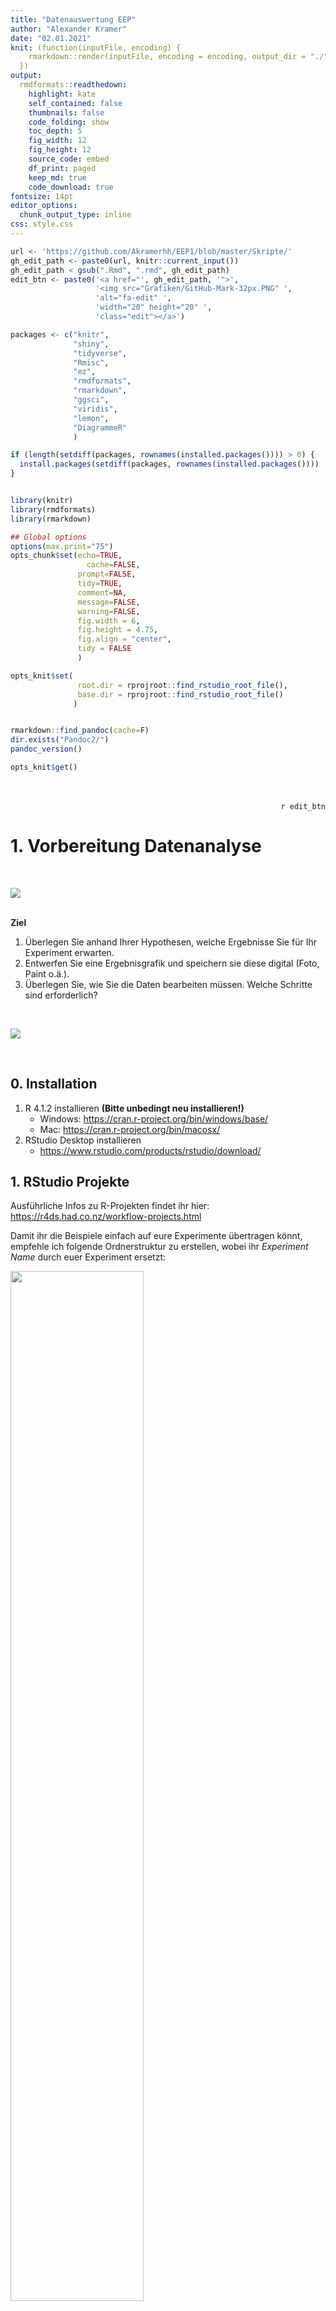 ```yaml
---
title: "Datenauswertung EEP"
author: "Alexander Kramer"
date: "02.01.2021"
knit: (function(inputFile, encoding) {
    rmarkdown::render(inputFile, encoding = encoding, output_dir = "./")
  })
output:
  rmdformats::readthedown:
    highlight: kate
    self_contained: false
    thumbnails: false
    code_folding: show
    toc_depth: 5
    fig_width: 12 
    fig_height: 12
    source_code: embed
    df_print: paged
    keep_md: true
    code_download: true
fontsize: 14pt
editor_options: 
  chunk_output_type: inline
css: style.css
---
```







```r
url <- 'https://github.com/Akramerhh/EEP1/blob/master/Skripte/'
gh_edit_path <- paste0(url, knitr::current_input())
gh_edit_path < gsub(".Rmd", ".rmd", gh_edit_path)
edit_btn <- paste0('<a href="', gh_edit_path, '">',
                   '<img src="Grafiken/GitHub-Mark-32px.PNG" ',
                   'alt="fa-edit" ',
                   'width="20" height="20" ',
                   'class="edit"></a>')
```



```r




packages <- c("knitr",
              "shiny",
              "tidyverse",
              "Rmisc",
              "ez",
              "rmdformats",
              "rmarkdown",
              "ggsci",
              "viridis",
              "lemon",
              "DiagrammeR"
              )

if (length(setdiff(packages, rownames(installed.packages()))) > 0) {
  install.packages(setdiff(packages, rownames(installed.packages())))  
}         


library(knitr)
library(rmdformats)
library(rmarkdown)

## Global options
options(max.print="75")
opts_chunk$set(echo=TRUE,
	             cache=FALSE,
               prompt=FALSE,
               tidy=TRUE,
               comment=NA,
               message=FALSE,
               warning=FALSE, 
               fig.width = 6, 
               fig.height = 4.75, 
               fig.align = "center",
               tidy = FALSE
               )

opts_knit$set(
               root.dir = rprojroot::find_rstudio_root_file(),
               base.dir = rprojroot::find_rstudio_root_file()
              )


rmarkdown::find_pandoc(cache=F)
dir.exists("Pandoc2/")
pandoc_version()

opts_knit$get()
```


\
\
<div style="text-align: right"> `r edit_btn` </div>                                                

# 1. Vorbereitung Datenanalyse                    

\

![](Grafiken/Folie5.PNG)
\
\

**Ziel** 

1. Überlegen Sie anhand Ihrer Hypothesen, welche Ergebnisse Sie für Ihr Experiment erwarten.\ 
2. Entwerfen Sie eine Ergebnisgrafik und speichern sie diese digital (Foto, Paint o.ä.). \
3. Überlegen Sie, wie Sie die Daten bearbeiten müssen. Welche Schritte sind erforderlich? 

\

![](Grafiken/Folie7.PNG)

\

## 0. Installation

1. R 4.1.2 installieren **(Bitte unbedingt neu installieren!)**
    * Windows: <https://cran.r-project.org/bin/windows/base/> \
    * Mac: <https://cran.r-project.org/bin/macosx/> \
2. RStudio Desktop installieren 
    * <https://www.rstudio.com/products/rstudio/download/> \



## 1. RStudio Projekte

Ausführliche Infos zu R-Projekten findet ihr hier:
<https://r4ds.had.co.nz/workflow-projects.html>


Damit ihr die Beispiele einfach auf eure Experimente übertragen könnt, empfehle ich folgende Ordnerstruktur zu erstellen, wobei ihr *Experiment Name* durch euer Experiment ersetzt:

<a name="Ordner"></a>

![](Grafiken/Ordner.PNG){width="65%"}

Danach könnt ihr im Menü über **File -> New Project** ein Project erstellen. Wählt die Option **Existing Directory**:


![](Grafiken/projekt.PNG)

Und navigiert danach zu eurem **Experiment Ordner**.

Folgende Einstellungen solltet ihr vornehmen:

1. **Unter Tools -> Project Options**

![](Grafiken/projektoptionen.PNG)

2. **Unter Tools -> Global Options**

![](Grafiken/globaloptions.PNG)


In der Regel sollte Rstudio nun direkt zu Beginn euer Projekt laden und der Workspace von **R** sollte leer sein.

### Austausch von Projekten

Der riesige Vorteil von Projekten liegt darin, dass ihr nun einfach euren Ordner *Experiment Name* zippen und z.B. über OpenOlat euren Komiliton_innen zur Verfügung stellen könnt, z.B. in euren Ordner **Gruppenarbeit** über :

![](Grafiken/dateihochladen.PNG)

Egal wo eure Komiliton_innen den Ordner speichern, das Projekt sollte genauso laufen. Das ist ideal im Sinne der **Reproduzierbarkeit**!

\

#### Zippen

Hier findet ihr ein Tutorial zur Verwendung von 7-Zip. 

<https://www.top-windows-tutorials.com/free-zip/>

Gezippte Ordner könnt Ihr, wie oben beschrieben, auf Olat hochladen für eure Komiliton_innen und ggfs. wieder entzippen. Dann wird aus dem Zip-Ordner ein Olat-Ordner erstellt:

![](Grafiken/entzippen.PNG)

\

### Screencasts

**Windows**
Zippen und Projekte auf Olat teilen:

<iframe src="https://player.vimeo.com/video/499989775" width="640" height="564" frameborder="0" allow="autoplay; fullscreen" allowfullscreen></iframe>

**Mac**
Ordner erstellen, Projekt erstellen, komprimieren und Projekte auf Olat teilen:

<iframe src="https://player.vimeo.com/video/650904290" width="640" height="564" frameborder="0" allow="autoplay; fullscreen" allowfullscreen></iframe>


\

## 2. R Markdown
\

### Warum R Markdown

<a name="RMarkdown"></a>

![](Grafiken/Folie8.PNG)

Mit Hilfe von R Markdown können wir unseren `R-Code` in einen Text eingliedern.

Damit wird es einfacher eure Auswertung zu kommentieren und Grafiken und Tabellen können z.B. direkt aus dem Dokument in euren Bericht übernommen werden.

Darüberhinaus könnt ihr euren Code in Chunks gliedern und den Output direkt unter dem jeweiligen Code-Chunk ausgeben lassen. 

Das macht es sehr einfach Zwischenergebnisse zu kontrollieren und ihr habt den Output immer dort, wo er erzeugt wird.

Zuerst müsst ihr ein R Markdown erstellen. 

![](Grafiken/createNB.PNG)

Und dieses unter einem aussagekräftigem Namen speicher **File -> save as ...** in **Experiment Name/Skripte**

Zusätzlich muss eine Option angepasst werden. Mit der folgenden Einstellung sorgt ihr dafür das R-Markdown euren Projekt-Ordner als Working-Directory verwendet:

![RMarkdown Working Directory](Grafiken/MarkdownWD.PNG)

Nun können alle Pfade relativ zu eurem Projektordner angegeben werden.

\

### Text Formatierung

R Markdown bietet eine Reihe von Möglichkeiten eure Dokumente zu formatieren. So könnt ihr Text *kursiv* schreiben indem ihr ihn mit Sternen (\*kursiv\*) oder Unterstrichen umschließt (\_kursiv\_). 

Zwei Sterne (\*\*fett\*\*) oder Unterstriche (\_\_fett\_\_) erzeugen **fetten** Text. 

Einzelne Zeilenumbrüche im Markdown werden nicht in den Output übernommen. Dafür muss am Ende der Zeile ein \\ hinzugefügt werden. 

Hier \
sollte ein Zeilenumbruch sein. Hier 
nicht.

Diverse Zeichen haben in R-Markdown eine besondere Bedeutung wie z.B. __\*__ und **\_**. 

Wenn ihr diese im Output-Dokument darstellen wollt müsst ihr ein **\\** davor setzen (das gilt auch für den Backslash selbst, also muss **\\\\** verwendet werden). 

Ganze Abschnitte in denen ihr mehrere Sonderzeichen verwendet, könnt ihr mit ```` `...` ```` umschließen und damit gleichzeitig hervorheben.

\

### Überschriften

<a name="headings"></a>

Durch ein bzw. mehrere **\#** könnt Überschriften erzeugen. Die Anzahl der **\#** bestimmt das Level in der Überschriftenhierarchie:

\#\#\#  Level 4

\#\#\#\#  Level 5

\#\#\#\#\#  Level 6

#### Level 4 {.unlisted .unnumbered}
##### Level 5 {.unlisted .unnumbered}
###### Level 6 {.unlisted .unnumbered}


Anhand der Überschriften wird sowohl im Editor, als auch im späteren Dokument (dafür müsst ihr im Header die Option `toc: yes` hinzufügen unter `output:  html_document:`) ein Inhaltsverzeichnis angelegt.  



### Verlinkung

<a name="links"></a>

<style>
div.red { background-color:#ffb8b8; border-radius: 5px; padding: 20px;}
</style>

<style>
div.green { background-color:#b8ffb8; border-radius: 5px; padding: 20px;}
</style>

<style>
div.blue { background-color:#e6f0ff; border-radius: 5px; padding: 20px;}
</style>

<div class = "green">

**FANCY**

Ihr könnt im Output-Dokument auf Websites verlinken mit der folgenden Syntax `[verlinkter Text](http://example.com)` 

Lokale Links z.B. zu Ordnern sind nicht möglich. 

Wenn das Output-Format **html** ist, ist es benutzerfreundlicher, wenn ihr die Webseite in einem neuen Fenster öffnet. 

Dazu nutzen wir den html Tag `<a href="http://example.com" target="_blank">verlinkter Text</a>`.

Hier ist ein Link zu <a href="https://www.openolat.uni-hamburg.de/auth/RepositoryEntry/121701530/CourseNode/102475010134417" target="_blank">OpenOlat</a> 

In html haben wir zusätzlich die Möglichkeit, *innerhalb eines Dokuments* zu verlinken. Am einfachsten ist es, auf eine Überschrift zu verlinken. Dazu nutzen wir einfach eckige Klammern, in die wir den Namen einer Überschrift schreiben: [R Markdown] `([R Markdown])`.

Ähnlich zu Links könnt ihr Bilder einfügen:
`![Name des Bildes](/Pfad/zum/Bild)`, z.B. einen Screenshot aus den Kurs-Folien: \

![Projekt erstellen](Grafiken/ProjektErstellen.PNG){width="100%"}

**Benutzt dazu unbedingt den Header aus diesem Skript, ansonsten müsst ihr die Bilder in den Skript-Ordner packen.**
\
</div>

\

### Output Dokument erzeugen

#### Header

<a name="HTMLHeader"></a>

Im Header können diverse Argumente angegeben werden, die bestimmen, wie euer Output-Dokument gerendert wird (d.h. wie das Output-Dokument am Ende aussieht). Hier findet ihr eine kurze Einleitung:

<https://zsmith27.github.io/rmarkdown_crash-course/lesson-4-yaml-headers.html> 

Im Header könnt ihr Output-Formate angeben. Ich empfehle euch für den Start bei HTML zu bleiben. Dafür könnt ihr folgenden Header verwenden:

````
---
title: "Untitled"
author: ""
date: ""
knit: (function(inputFile, encoding) {
    rmarkdown::render(inputFile, encoding = encoding, output_dir = "./")
  })
output: 
  html_document:
    numbered: yes
    df_print: paged
    toc: yes
    toc_float: true
    self_contained: false
editor_options: 
  chunk_output_type: inline
---

````

Die Zeile `knit: (function(inputFile, encoding) {rmarkdown::render(inputFile, encoding = encoding, output_dir = "./")}` sorgt dafür, dass auch Bildpfade relativ zum Projektordner angegeben werden können. Eure Output-Dateien werden dann auch im Projektordner gespeichert.fgraph



Um nun ein Output-Dokument zu erzeugen gibt es zwei Möglichkeiten:

* über die Tastenkombination `Strg + Shift + K` bzw. :

![](Grafiken/Knit.PNG)

* über das Menü:

![](Grafiken/Knit2.PNG)

\


### R Code

#### Chunks

In R-Markdown wird der Code durch Chunks gegliedert, in diesen könnt ihr *R* ganz normal verwenden, wie ihr es von Skripten gewohnt seid. Es gibt drei Möglichkeiten Chunks einzufügen:

* Das Tastenkürzel `Strg + Alt + I` fügt einen Chunk ein

* Alles was ihr mit ```` ```{r}...``` ```` einschließt wird als R-Code interpretiert

* Im Menü fügt  **Insert** -> **R** einen Chunk ein \

![Chunk einfügen](Chunk.PNG)


Um einen Chunk auszuführen gibt es zwei Möglichkeiten
* Das Tastenkürzel `Strg + Shift + Enter` führt den Chunk aus
* Ihr klickt auf den grünen Pfeil rechts oben

![Chunk einfügen](Grafiken/Run.PNG)

\

<div class = "green">

**FANCY**

Für jeden Chunk lassen sich diverse Optionen im Header (`{r}`)ändern, hier eine Liste wichtiger Optionen:

* `{r, results = 'hide'}` Ergebnisse des Chunks werden nicht im Output-Dokument eingefügt
* `{r, message=FALSE}` Nachrichte beim Ausführen des Chunks werden nicht im Output-Dokument eingefügt
* `{r, warning=FALSE}` Warnungen beim Ausführen des Chunks werden nicht im Output-Dokument eingefügt
* `{r, error=FALSE}` Fehler beim Ausführen des Chunks werden nicht im Output-Dokument eingefügt
* `{r, eval=FALSE}` Chunk wird nicht ausgeführt beim kompilieren
* `{r, echo=FALSE}` Chunk wird nicht eingefügt im Output-Dokument
* `{r, include=FALSE}` Chunk wird ausgeführt beim kompilieren aber nicht eingefügt ins Output-Dokument

</div>

\

#### Inline Code

Um R-Code im Text zu verwenden könnt ihr ```` `r...` ```` verwenden . Und so z.B.\
einen Vector definieren `r vec = c(1,2,4)` (```` `r vec = c(1,2,4)` ````) und den Mittelwert ausgeben `r mean(vec)` (```` `r vec = mean(vec)` ````). Im Text ist dann nur das Ergebnis von ```` `r vec = mean(vec)` ```` zu sehen, im gleichen Format wie der umgebende Text.

Zudem könnt ihr Text hervorheben, wenn ihr ihn mit ```` `...` ```` umschließt.


\
\

## **Aufgaben**

1. Erstellt die [Ordnerstuktur](#Ordner) \
2. Erstellt ein R-Markdown [HTML](#RMarkdown) \
    * Datei erstellen
    * [Header](#HTMLHeader) anpassen (AutorInnen usw.)
    * Erstellt durch [Überschriften](#headings) eine Struktur, die die notwendigen Arbeitsschritte abbildet \
        - Erster Abschnitt enthält Kurzbeschreibung und Entwurf der Ergebnisgrafik ([link](#links) einfügen)
        - Zweiter heißt `R Setup` und enthält einen leeren Code-Chunk

<a href="https://ep.mafiasi.de/p/EEP_K_Session_Feedback" target="_blank">Feeback zur Session</a> Seminar K

<a href="https://ep.mafiasi.de/p/EEP_E_Session_Feedback" target="_blank">Feeback zur Session</a> Seminar E


## 3 R Setup
\

Damit unser Projekt vernünftig läuft. Müsst ihr ganz am Anfang folgenden Chunk einfügen:


```r
library(knitr)
opts_knit$set(
               root.dir = rprojroot::find_rstudio_root_file(),
               base.dir = rprojroot::find_rstudio_root_file()
              )
```

Dieser sorgt dafür, dass eure `Rmarkdown`-Dokumente im Projektordner ausgeführt werden und alle Pfade vernünftig funktionieren.


Zu Beginn des Skripts müssen Pakete einmalig installiert werden über eine der folgenden Möglichkeiten:

* `install.packages("Name  des  Pakets")`
* Menü -> Tools -> Install Packages...

In jeder Session müssen Pakete über `library(Name  des  Pakets)` geladen werden. Der folgende Chunk installiert und lädt ggplot2 

```r
install.packages("ggplot2")
library(ggplot2)
```

Wenn das Paket bereits installiert ist, kann es dabei zu Fehlermeldungen kommen.In folgendem Chunk: \

* schreiben wir alle Pakete, die wir benötigen in einen Vector
* kontrollieren ob alle Pakete installiert sind
  * `if (length(setdiff(packages, rownames(installed.packages()))) > 0) {...}`
* wenn Pakete fehlen, identifizieren wir sie
  * `rownames(installed.packages())` liefert alle installierten Pakete
  * `setdiff(packages, rownames(installed.packages()))` gibt uns alle Elemente aus **packages** die nicht installiert sind

* und installieren  nur Pakete die fehlen
  *install.packages(setdiff(packages, rownames(installed.packages())))
* schließlich werden alle Pakete geladen
  * dies ginge auch über `lapply(packages, require, character.only = TRUE)` 
* kommen neue Pakete hinzu \
  müssen diese dann lediglich in packages eingetragen werden


```r
#lapply(paste('package:',names(sessionInfo()$otherPkgs),sep = ""),detach,character.only = TRUE, unload = TRUE)

packages <- c("knitr",
              "shiny",
              "Rmisc",
              "tidyverse",
              "ez",
              "rmdformats",
              "rmarkdown",
              "ggsci",
              "viridis",
              "lemon",
              "posterdown"
              )
           

if (length(setdiff(packages, rownames(installed.packages()))) > 0) {
  install.packages(setdiff(packages, rownames(installed.packages())))  
}



# Die Reihenfolge ist hier wichtig, Rmisc muss vor dplyr/tidiverse geladen werden
library("Rmisc")
library("tidyverse")
library("ez")




```

**Wichtig**: Damit euer Projekt ohne Probleme auf anderen Computern läuft, solltet ihr diesen Code-Chunk verwenden, denn wenn auf dem Computer Pakete fehlen, werden sie direkt installiert. Andernfalls würde es zu Fehlermeldungen kommen.


<div class = "green">

**FANCY**

```r

# Alternativ könnt ihr statt:

# library("Rmisc")
# library("tidyverse")
# library("ez")
# ...

# folgenden Befehl verwenden, der alle Pakete in packages mit einem Mal liest:

lapply(packages, require, character.only = TRUE)


```
</div>


Nützliche Infos zum Management von Paketen findet ihr unter dem folgenden <a href="http://methods-berlin.com/wp-content/uploads/Pakete.html" target="_blank">Link</a>

Packages werden ständig aktualisiert. Um die Replizierbarkeit einer Auswertung zu gewährleisten muss daher festgehalten werden, welche Paketversionen verwendet werden. 

Die Funktion `sessionInfo()` liefert genau diese Informationen.Idealerweise speichert ihr den Output in einer Textdatei z.B. mit der Funktion `writeLines()`. 

Die Funktion `capture.output()` wandelt den Output von `sessionInfo()` in einen exportierbaren String um. 
Wir nutzen `paste0(format(Sys.time(), "%Y%b%d"),"sessionInfo.txt")` um das Datum (`Sys.time()`) zu formatieren (`format()`) und zum Namen der Textdatei hinzuzufügen (`paste0()`). 

Damit vermeidet ihr, das die Datei versehentlich überschrieben wird, wenn ihr das Skript zu einen späteren Zeitpunkt nochmal laufen lasst. 

Es gibt diverse Möglichkeiten das Datum zu formatieren: (siehe z.B. <a href="http://applied-r.com/r-dates-and-times/" target="_blank">hier</a>)


```r

sessionInfo()
writeLines(capture.output(sessionInfo()), paste0(format(Sys.time(), "%Y%b%d"),"sessionInfo.txt"))


```
\

### Verkettete Befehle verstehen

<iframe src="https://player.vimeo.com/video/499994961" width="640" height="564" frameborder="0" allow="autoplay; fullscreen" allowfullscreen></iframe>

\

### Projekt-Settings checken

Wenn ihr euer RStudio-Projekt wie oben beschrieben konfiguriert habt, solltet ihr jedes Mal wenn das Projekt geöffnet wird im richtigen Working-Directory sein. 

Ihr könnt dies kontrollieren mit `getwd()`\
und ggf. korrigieren mit `setwd("C:/richtiger/Pfad/")`. 

Hierbei müsst ihr den absoluten Pfad angeben. \

**Korrigiert lieber die Einstellungen des Projekts und von R-Markdown**

```r
wd = getwd()
print(wd)
setwd(wd)

```
Der Workspace sollte ebenfalls leer sein. Ihr könnt dies kontrollieren mit `ls()`. \
Wenn der Output von `ls()` leer ist, ist es auch der Workspace. 

Andernfalls könnt ihr mit `rm(list=ls())` den Workspace leeren.

```r
ls()
rm(list=ls())
ls()
```
\

# 2. Eine Beispiel-Studie

![](Grafiken/StudieAbstract.PNG)

\

Den Original Text zur findet ihr <a href="https://doi.apa.org/doiLanding?doi=10.1037%2F0022-3514.80.3.381" target="_blank">hier</a> 

\


Die Studie hat einen ähnlichen Aufbau wie die meisten eurer Experimente. Abhängige Variablen sind Reaktionszeit und Antwortgenauigkeit. Allerdings gibt es drei unabhängige Variablen, die Art der Distraktoren (`DisktraktorTyp`), Expositionszeit (`Expositionszeit`) sowie der Target-Typ (`TargetTyp`). Der Einfachheit halber beschränken wir uns auf die Auswertung für emotionale Distraktoren. Die Aufgabe bestand darin anzugeben, ob sich in einer Menge von Gesichtern ein Zielreiz befand (Gesicht mit unterschiedlichem Ausdruck) oder nicht.


**Empirische Hypothesen** \

Bedrohliche Gesichter werden in einer Menge emotionaler Distraktoren schneller gefunden.

\

Die folgenden Stimuli wurden verwendet:
![](Grafiken/StudieStimuli.PNG)

\

**Ergebnisse**

![](Grafiken/StudieRes.PNG)


Eine gute Übung ist es, die Ergebnisse der Studie in den Kleingruppen verbal zu beschreiben!

Passen die Ergebnisse zu den Hypothesen?


# 3. Analyse einer VP
\

<!-- ![](Grafiken/workflow1.PNG) -->
\

```r
library(DiagrammeR)
DiagrammeR::grViz("
digraph dot {

graph [layout = dot,
       rankdir = LR,
       newrank=true,
       compound=true,
       label='Workflow\\n Dokumentation, Kommunikation, Reproduzierbarkeit\\n',
       labelloc  =  t, // t: Place the graph's title on top.
        fontsize  = 25]

node [shape = rect,
      style = filled,
      color = black]

edge [color=black]

node [fillcolor = red]
Import Bereingiung 
Ergebnispräsentation [label= 'Ergebnispräsentation \\n(z.B. Grafiken, Tabellen usw)']

node [fillcolor = white]
Zusammenfassen[label= 'Zusammenfasse (=Aggregieren)\n der Daten innerhalb der VP'] 
Deskriptive [label= 'Deskriptive Statistik\n für die Stichprobe berechnen'] 
Inferenzstatistik 

subgraph cluster_0 {
    rankdir=TB;
    rank=same;
		style=filled;
		color=red;
		node [style=filled,color=white,fillcolor = white ];
		Zusammenfassen -> Deskriptive -> Inferenzstatistik [constraint=false];
		label = 'Analyse';
		fontsize  = 20;
	} 

Import -> Bereingiung
Bereingiung -> Deskriptive [lhead=cluster_0] ;
Deskriptive-> Ergebnispräsentation [ltail=cluster_0];
Zusammenfassen [fillcolor= green]
Import [fillcolor= green]
Bereingiung [fillcolor= green]

}", width="100%", heigh="100%")
```


**Bereinigung:**

* Vollständigkeit der Daten
* Fehler 
* Extreme Reaktionszeiten
* Auffällige Versuchspersonen


### Skript/Markdown schreiben

In ein R-Skript/ gehören alle Befehle, die die Analyse reproduzierbar machen. Das Skript sollte so geschrieben sein, dass es für jeden beliebigen Datensatz anwendbar ist. Wenn es z.B. im aktuellen Datensatz keine Reaktionszeiten schneller als 200 ms gibt, dann sollten die Befehle zum Ausschließen von Trials mit kürzeren Reaktionszeiten trotzdem im Skript enthalten sein.


<a name="Import"></a>

### Daten Import

Das Cheat-Sheet zum Daten Import findet ihr hier:
<https://raw.githubusercontent.com/rstudio/cheatsheets/master/data-import.pdf>


1. Wir legen zunächst eine Liste aller logfiles an `list.files(pattern = ".csv")`
    * **pattern** definiert eine Zeichenkette die im Namen enthalten sein muss
    * Wir wollen also nur CSV-Files
2. Dann importieren wir einen Datensatz aus dieser Liste
    * `data.example <- data.files[1]`


```r
data.files <- list.files("Alle Daten/")
data.example <- data.files[1]
daten <- read.csv(paste0("./Alle Daten/", data.example ), header=TRUE, fileEncoding = "UTF-8-BOM")
```

\

### Datenbearbeitung mit dplyr

Dplyr bietet umfangreiche Funktionen zur Bearbeitung von Datensätzen, eine Übersicht über die wichtigsten Features findet ihr im <a href="https://raw.githubusercontent.com/rstudio/cheatsheets/master/data-transformation.pdf" target="_blank">dplyr Cheatsheet</a>.

Meiner Meinung nach ist es das derzeit beste Tool zur DatenBereinigung und Aggregation in R.

Einer der Gründe dafür ist die Verwendung von <a href="https://seananderson.ca/2014/09/13/dplyr-intro/" target="_blank">Pipes</a>

<a name="tidy"></a>
\

#### Tidy-Data 

Dplyr, ggplot und ez funktionieren ideal mit Tidy Data. Drei Kriterien definieren Tidy Data:

1. Jede Variable steht in einer Spalte

2. Jede Beobachtung steht in einer Zeile

3. Jeder Wert steht in einer Zelle der Datentabelle 


Was sind die Vorteile?

1. Wenn die Daten immer nach dem gleichen Schema strukturiert werden, ist es deutlich einfacher, neue Funktionen und Tools zu erlernen die auf diesem Schema basieren. Die Syntax und Logik ist dann häufig sehr ähnlich bis gleich.

2. `R` ist im Kern vektorbasiert, das heißt grob `R` ist am schnellsten wenn Operationen nicht auf einzelne Werte angewendet werden sondern Vektoren.

Eine ausführliche Erläuterung findet ihr <a href="https://r4ds.had.co.nz/tidy-data.html" target="_blank">hier</a>.

#### Ebenen der Datenanalyse

![](Grafiken/EbenenDatenanalyse.PNG)

\

#### wichtige Funktionen

* `filter(A==B)` wählt Zeilen anhand logischer Bedingungen aus (es werden Werte aus Spalte A mit Spalte B verglichen)
  *`!=` ungleich
  *`< ` kleiner
  *`<=` kleiner gleich
  *`> ` gößer
  *`=>` gröer gleich
* `select(A, B, C)` wählt Spalten A,B,C aus
* `rename(A=B)` Benennt Spalte A in B um
* `recode(sex, w = "weiblich", m = "männlich")` rekodiert Faktoren
* `mutate(C = A + B)` berechnet neue Spalten (C) aus bestehenden (A + B)
* `group_by(A,B)` gruppiert Datensatz nach Spalten (A,B), Summary-Funktionen werden für alle Gruppen die sich aus den Ausprägungen der Spalten ergeben separat angewendet
* `summarise(rt.mean = mean(rt))` aggregiert Spalten mit unterschiedlichen Funktionen  

```r
daten<- daten %>% 
  rename("Expositionszeit"= Condition1,
                 "TargetTyp"= Condition2) %>%
  mutate(Expositionszeit= as.factor(recode(Expositionszeit, "-1"= "1", "1"="2")),
         TargetTyp= recode(TargetTyp, "-1"= "friendly", "1"="threating"))

daten1 = filter(daten, rt>200)
daten2 = filter(daten, Expositionszeit == "A")
daten3 = select(daten, Expositionszeit, TargetTyp ,  corr)
```


<div class = "red">

**WICHTIG**: Im Allgemeinen muss bei allen Funktionen als erstes Argument der Datensatz angegeben werden. Später verwenden wir [Pipes](#Pipes), dann ist dies nicht mehr nötig. Alle obigen Funktionen folgen der gleichen Struktur:

* Das erste Argument ist ein Datensatz
* die folgenden Argumente beschreiben, was mit dem Datensatz passieren soll
* Das Ergebnis ist wieder ein Datensatz

</div>


#### Pipes {#Pipes}

Pipes **`%>%`** nehmen den Output eines Ausdrucks (meist eine Funktion) und verwenden ihn als Argument für die nächste Funktion. 

Damit lassen sich mehrere Funktionen miteinander verknüpfen. 

In unserem Fall ist der Output jeder Funktion der veränderte Datensatz, der weitergereicht wird an die nächste Funktion.

Die Logik ist immer gleich. Als erstes übergeben wir einen Datensatz `daten` und dann führen wir mit dem Datensatz einen Befehl nach dem anderen aus. 

```r
daten %>% 
  filter(rt>200) %>% 
  group_by(Expositionszeit) %>% 	
  dplyr::summarise(sum.err = sum(corr),
            mean.rt	= mean(rt),
            sd.rt 	= sd(rt),
            n 	= dplyr::n())



```

<a name="aggregieren"></a>

#### Spalten erstellen und aggregieren

![](Grafiken/mutate.PNG)

Mit `mutate()` könnt ihr neue Spalten erzeugen. Dies ist z.B. hilfreich wenn ihr aus mehreren Spalten eine neue Spalte berechnen oder einzelne Trials mit dem Mittelwert vergleichen wollt. In folgendem Beispiel erstellen wir zwei Spalten:
* eine die die Reaktionszeit in Sekunden enthält
* eine die den Mittelwert der VPs enthält für die Reaktionszeit.


```r
daten %>% mutate(rt.sekunden = rt/1000,
                 rt.mean = mean(rt))
  
```

`mean(rt)` nimmt alle Werte in `rt` und berechnet den Mittelwert. `mutate()` erkennt, dass nur ein Wert zurückgegeben wird und fügt diesen automatisch für jede Zeile zu. `rt/1000` gibt hingegen genauso viele Werte wie in `rt`stehen zurück. Also wird für jede Zeile ein unterschiedlicher Wert zugefügt. `mutate()` akzeptiert alle Funktionen die einen **Vektor** als Argument nehmen und entweder einen Wert oder genauso viele Werte wie in dem **Vektor** stehen zurückgeben. 

\

![](Grafiken/grouping.PNG)

Mit `group_by(Expositionszeit)` könnt ihr den Datensatz gruppieren. Eine Gruppe umfasst dabei alle Zeilen, die den gleichen Wert in Spalte `Expositionszeit` haben. `Expositionszeit` kann natürlich eine beliebige Spalte in eurem Datensatz sein, in der Regel jedoch ein Faktor. Verwendet ihr mehrere Spalten z.B. `group_by(Expositionszeit, TargetTyp)` wird eine Gruppe für jede Kombination aus Werten in `Expositionszeit` und `TargetTyp` erstellt. Alle Funktionen in `mutate()` und `summarise()` werden dann separat pro Gruppe durchgeführt. Hier fürgen analog zu oben eine Spalte mit dem Mittelwert der Reaktionszeit an, diesmal jedoch separat für jede Bedingung in `Condition`.


```r
daten %>% group_by(Expositionszeit) %>% 
          mutate(rt.mean = mean(rt))
  
```
Wie ihr seht unterscheiden sich nun die Werte in `rt.mean` je nachdem, was in `Expositionszeit` steht.

\

Mit `summary()` können wir die Daten nun zusammenfassen. `summary()` akzeptiert alle Funktionen die einen **Vektor** als Argument nehmen und nur einen einzigen Wert zurückgeben. Beispiele sind `mean()`, `n()` und `sd()`. Auch `summary()` wird in einem gruppierten Datensatz für jede Gruppe separat ausgeführt. Im Gegensatz zu `mutate()` fügt `summary()` aber nicht einen Wert an jede Zeile an, sondern liefert einen Datensatz mit nur eine Zeile pro Gruppe. Alle Spalten die nicht zur Gruppierung verwendet werden oder berechnet wurden in `summary()` werden verworfen. Im folgenden Beispiel werden Mittelwert, Standardabweichung und Anzahl der Trials berechnet.



```r
daten %>% 
  group_by(Expositionszeit, TargetTyp) %>% 	
  dplyr::summarise(
            mean.rt	= mean(rt),
            sd.rt 	= sd(rt),
            n 	= dplyr::n())



```
Wie erwartet enthält der Output eine Zeile pro Kombinaiton aus Bedingungen in `Expositionszeit` und `TargetTyp`. Spalten wie `id`, `phase` usw. wurden entfernt.

\

Später wenn mehrere VPs im Datensatz enthalten sind, wird häufig erst pro VP aggregiert und dann pro Bedingung. Die Logik bleibt die gleiche. 

```r

# aggregieren pro VP und Bedingungen

daten.vp <- daten %>%
  group_by(id, Expositionszeit, TargetTyp) %>%
  dplyr::summarise(
    vp.mean.rt	= mean(rt),
    vp.sd.rt 	= sd(rt),
    vp.n 	= dplyr::n()
  )


# aggregieren pro Bedingungen
# wichtig: wir nehmen den pro VP aggregierten Datensatz daten.vp als Input und lassen id als Gruppierungsvariable weg.

daten.agg <- daten.vp %>%
  group_by(Expositionszeit, TargetTyp) %>%
  dplyr::summarise(
    vp.mean.rt	= mean(vp.mean.rt),
    vp.sd.rt 	= sd(vp.mean.rt),
    vp.n 	= dplyr::n()
  )


```




<a name="Struktur"></a>

### Struktur prüfen und Rekodieren


```r
str(daten)

daten <- daten %>% mutate(TargetTyp = factor(TargetTyp),
                          gender = recode_factor(gender, w = "weiblich", m = "männlich", d= "divers")) 

str(daten)
```

Als Faktoren sollten definiert sein:

* alle kategorialen unabhängigen Variablen

* weitere kategoriale Variablen, die bei der Analyse berücksichtigt werden sollen (z.B. Geschlecht)

* Subject: ID / VP-Nummer

Die Reihenfolge in `recode_factor` bestimmt Reihenfolge der Faktorstufen in Abbildungen und Tabellen.


<a name="Uebungstrials"></a>

### Übungstrials entfernen

```r
## Übungstrials entfernen
daten <- daten %>%
  filter(phase != "uebung")
```

<a name="Vollstaendigkeit"></a>

### Vollständigkeit der Daten prüfen

Prüfen Sie, ob die Versuchsperson das Experiment bis zum Ende bearbeitet hat, z.B. durch Zählen der Zeilen im Datensatz oder durch Zählen der Anzahl der Trials pro Bedingung.

```r
# Anzahl der Zeilen im Datensatz
daten %>% count()
# Anzahl der Trials pro Bedingung
daten %>% 
  group_by(Expositionszeit, TargetTyp) %>%  # UV: muss durch Spaltenname ersetzt werden
  mutate(mean=mean(rt))

daten %>% 
  group_by(Expositionszeit, TargetTyp) %>%  # UV: muss durch Spaltenname ersetzt werden
  summarise(mean=mean(rt))
```

`group_by()` mit dieser Funktion wird der Datensatz nach Faktorstufen des angegebenen Faktors gruppiert und alle nachfolgende Schritte werden getrennt nach den Faktorstufen durchgeführt. In diesem Fall: Anzahl der Trials für alle Stufenkombinationen von Expositionszeit und TargetTyp werden mit count() gezählt. 

<a name="Antwortgenauigkeit"></a>

### Analyse der Antwortgenauigkeit



**Eine VP hat 10 Fehler gemacht. Ist das viel oder wenig?**


<div id="spoiler2" style="display:none">
<ul>
  <li>Das hängt von der Bezugsgröße ab:
    <ul>
      <li>bei 1000 präsentierten Trials: 1 %</li>
      <li>bei 20 präsentierten Trials: 50%</li>
    </ul>
  </li>
  
  <li>Der Vergleich der absoluten Fehleranzahl zwischen Bedingungen ist nur aussagekräftig, wenn in allen Bedingungen die gleiche Anzahl Trials präsentiert wurde.
    <ul>
      <li>sonst relative Fehlerzahl berechnen</li>
    </ul>
  </li>
</ul>
</div>

<button title="Click to show answer" type="button"
   onclick="if(document.getElementById('spoiler2') .style.display=='none')
              {document.getElementById('spoiler2') .style.display=''}
            else{document.getElementById('spoiler2') .style.display='none'}">
  Show/hide
</button>

\

**Zusammenfassend:**

Die Analyse der Antwortgenauigkeit (RA - Response Accuracy) soll pro Bedingung erfolgen. Die Antwortgenauigkeit kann berechnet werden als...

* Summe richtiger Antworten
* Anteil richtiger Antworten an allen Trials einer Bedingung

Wenn die Anzahl der praesentierten Trials sich zwischen den Bedingungen unterscheidet, sollte man ausschliesslich den "Anteil" betrachten, wenn man die Antwortgenauigkeit zwischen den Bedingungen vergleichen möchte. 

```r
daten %>% 
  group_by(Expositionszeit) %>% 
  summarise(RA.Summe = sum(corr),  
            RA.Anteil = mean(corr)) 
```

Erläuterung:

* `summarise()` = Zusammenfassung von Daten. notwendig um Funktionen wie mean(), sd(), sum() etc. auszuführen
* `RA.Summe` und `RA.Anteil` = selbstgewählte Name, erscheinen als Spaltennamen im Ergebnisoutput
* `mean()`, `sum()` = Funktionen
* `corr` = Spalte in Dataframe "daten"
\

<a name="Auschluss Extreme"></a>

### Ausschluss von Fehlertrials und extremen Reaktionszeiten

**Gibt es Trials, die nicht in die Auswertung der Reaktionszeiten eingehen sollen?**

\

<div id="spoiler" style="display:none">
  <ul>
    <li>abhängig vom jeweiligen Experiment und inhaltlichen Überlegungen
      <ul>
        <li>Keine allgemeinen Regeln</li>
        <li>nachschlagen, was in der Literatur üblich ist</li>
      </ul>
    <li>üblich für Reaktionszeitexperimente:
        <ul>
          <li>Reaktionszeiten nur für richtige Antworten analysieren (oder getrennt für richtige und falsche Antworten)</li>
          <li>zu schnelle und zu langsame Reaktionszeiten werden von der Analyse ausgeschlossen</li>
        </ul>
    </li>
  </ul>
</div>

<button title="Click to show answer" type="button"
   onclick="if(document.getElementById('spoiler') .style.display=='none')
              {document.getElementById('spoiler') .style.display=''}
            else{document.getElementById('spoiler') .style.display='none'}">
  Show/hide
</button>

\
\

### Strategien zur Identifizierung extremer Werte

* visuelle Inspektion der Verteilung der Daten (Histogramm, Boxplot) 
* absolute Cut-offs\
    * z.B. RTs < 200 ms; RTs > 2000 ms
* relative Cut-offs\
    * z. B. RTs > M + 3 SD pro Bedingung und VP (auch üblich: 2.5 SD, 2 SD)
    
**nicht zu viele Daten ausschließen** (< 5 bis 15%, abhängig von der Datenverteilung; Ratcliff, 1993)



\

<a name="visuelle Inspektion"></a>

### visuelle Inspektion

Daten filtern: Ausschluss von Trials, in denen die VP falsch reagiert hat
```r

# Daten filtern: Ausschluss von Trials, in denen die VP falsch reagiert hat
data.ohneFehler.df <- daten %>%
  filter(corr == 1)
```




**Histogram**
Verteilung der Reaktionszeiten - insgesamt (ohne Berücksichtigung der Bedingungen)
```r

ggplot( data=data.ohneFehler.df, aes(x= rt)) + geom_histogram(binwidth=100) + facet_grid(~Expositionszeit)

```

\

Verteilung der Reaktionszeiten pro Bedingung
```r

ggplot( data=data.ohneFehler.df, aes(x= rt)) + geom_histogram(binwidth=100) + facet_grid(Expositionszeit~TargetTyp)

```

\

**Boxplot**
Boxplot der Reaktionszeiten pro Bedingung
```r

ggplot( data=data.ohneFehler.df, aes(x= TargetTyp , y=rt)) + geom_boxplot() + geom_jitter()+ facet_grid(~Expositionszeit)

```

\

<a name="Ausreisseranalyse"></a>

### Ausreißeranalyse

Als untere Grenze für Reaktionszeiten wird üblicherweise ein absoluter cut-off Wert verwendet. Für die EEP-Experimente würde ich 200 ms empfehlen (Ausnahme Cueing: 100 ms).

```r
# zu schnelle Reaktionszeiten ausschliessen 
# wie viele RTs sind zu schnell?
data.ohneFehler.df %>% 
  filter(...) %>% 
  count()
# alle Trials mit zu schnellen Reaktionszeiten aus dem Datensatz entfernen
data.RT.df <- data.ohneFehler.df %>% 
  filter(...) 
```

Als oberer Grenze für Reaktionszeiten wird meist ein relativer Cut-off verwendet. Für EEP-Experimente empfehle ich M + 3 SD **pro Bedingung und VP**. Der Ausschluss zu langsamer Reaktionszeiten sollte pro Bedingung erfolgen, da sich die Reaktionszeiten zwischen den Bedingungen z.T. erheblich unterscheiden.

Überlegen Sie, mit welcher Formel sich "M + 3 SD" in R darstellen lässt.

<a name="TrialsNachFilter"></a>


In folgendem Chunk werden zu langsame und zu schnelle Trials gemeinsam ausgeschlossen und es werden die verbleibenden Trials pro Bedingung gezählt.

```r
# Auszählen
data.RT.df %>% 
  group_by(...) %>% 
  filter(rt < "Formel obere Grenze",
         rt > "Cutoff zu schnelle Reaktionszeiten") %>% 
  count()

# Filtern und neuen Datensatz erstellen
data.RT.df <- data.RT.df %>% 
  group_by(...) %>% 
  filter(rt < "Formel obere Grenze",
         rt > "Cutoff zu schnelle Reaktionszeiten")

```


```r
data.RT.df <- data.ohneFehler.df %>% 
  filter(rt > 200) %>% 
  group_by(Expositionszeit,TargetTyp) %>% 
  filter(rt < mean(rt) + 3*sd(rt)) %>% 
  count()

```

\

<a name="Aufgaben2"></a>
  
## **Aufgaben** 

1. Daten [importieren](#Import)
2. [Datenstruktur](#Struktur) prüfen
3. [Übungstrials](#Uebungstrials) entfernen
    * ggf. auch andere Trials entfernen, die nicht in der Auswertung berücksichtigt werden sollen
4. [Vollständigkeit](#Vollstaendigkeit) der Daten prüfen
5. Analyse der [Antwortgenauigkeit](#Antwortgenauigkeit) (pro Bedingung): 
    * Summe richtiger Antworten
    * Anteil richtiger Antworten an allen Trials einer Bedingung
6. Reaktionszeitanalyse:
    1. Ausschluss von Trials, in denen die VP falsch reagiert hat
    2. [Verteilung der Reaktionszeiten](#visuelle Inspektion) anschauen 
    3. [Ausreißeranalyse](#Auschluss Extreme): Ausschlusskriterien definieren; Empfehlung: 
        - absoluter Cut-off für zu schnelle RTs (**200 ms**)
        - relativer Cut-off für zu langsame RTs (__mean + 3*sd__ pro Bedingung und VP)
        - Filtern des Datensatz: Ausschluss extremer RTs
    5. Wieviele Trials pro Bedingung hat die VP nach dem Filtern noch?
    6. Berechnen der mittleren Reaktionszeit und Streuungsmaß pro Bedingung
        - ähnliche Vorgehensweise wie Analyse der [Antwortgenauigkeit](#Antwortgenauigkeit)


<a href="https://ep.mafiasi.de/p/EEP_K_Session_Feedback" target="_blank">Feeback zur Session</a> Seminar K

<a href="https://ep.mafiasi.de/p/EEP_E_Session_Feedback" target="_blank">Feeback zur Session</a> Seminar E


\

# 4. Automatisierte Auswertung für viele Versuchspersonen

\

![](Grafiken/workflow2.PNG)
\
**Import**
Daten aller VPs in einen Datensatz

**Zusammenfassen:**
**pro VP**: mittlere Reaktionszeiten (Fehler, Antwortgenauigkeiten) getrennt nach Bedingungen

**Deskreptive Statistik:**
Statistische Kennzahlen (z.B. M, SD, Median, .. ) für alle AVs (Reaktionszeiten, Fehler, Antwortgenauigkeiten) getrennt nach Bedingungen


\

## Datenebene
\

![](Grafiken/datenebeneAlleVP.PNG)
\


1.Einlesen aller logfiles in eine Datentabelle (für jede neue VP kommen neue Zeilen dazu)

    * rbind()

    * for-Schleife
  
2. VP als zusätzlichen Faktor bei der Analyse betrachten

    * z.B. group_by(vp)

\

## For Loops

Warum: 
* für alle Versuchspersonen muss die gleiche Befehlsabfolge durchgeführt werden
Wie: 
* Befehlsabfolge in eine for-Schleife schreiben

**For loop**, formaler Aufbau:
```r
for (i in 1:3) {
  < befehl 1 >
    < befehl 2 >
    < … >
}
``` 		

\


<div class = "red">

(i in 1:3) 

i: Laufvariable (wird in jedem Durchlauf durch den aktuellen logfile ersetzt)
1:3: Anzahl der Durchläufe (= Anzahl der logfiles)

Innerhalb der geschweiften Klammern stehen die Befehle, die in jedem Durchlauf (d.h. für jeden logfile) durchgeführt werden sollen


</div>


\

<a name="Import Alle"></a>

## Alle Daten importieren



```r
data.files <- list.files("Alle Daten/")
```
\


<a name="Rohdatensatz"></a>

### Gemeinsamen Rohdatensatz erstellen

In dem folgendem Chunk lesen wir alle logfiles über eine For-Schleife ein


```r
data.df <- data.frame()

for (file in data.files){
  data = read.csv(paste0("./Alle Daten/", file ), header=TRUE, fileEncoding = "UTF-8-BOM")
  data.df = rbind(data.df, data)
}

```
\
\

<div class = "green">
**FANCY**

Alternativ kann dies auch mit `lapply()` und `do.call`geschehen. `lapply()` wendet eine Funktion auf jedes Element einer Liste an.


```
lapply(X, FUN)
Arguments:
-X: Vector oder Liste von Objecten
-FUN: Funktion die auf alle Elemente von X angewendet wird
```` 
FUN kann dabei der name einer Standard-Funktion sein (z.B. mean) aber auch eine selbstdefinierte Funktion
wie im Beispiel unten:


```
function(x){
  read.csv(paste0("./Alle Daten/", x ), header=TRUE, fileEncoding = "UTF-8-BOM")
}
```` 
Diese Funktion gibt eine Liste mit Datensätzen für jede VP aus. 

`do.call` wandelt eine Liste in Argumente für eine Funktion um:


```
do.call(Funktion, Liste)
Arguments:
-Liste: Liste mit Argumente für Funktion
-Funktion: Funktion die mit den Argumente aus Liste ausgeführt werden soll
````
Der Ausdruck `do.call(rbind, data.list)` wendet also `rbind` auf alle Datensätze in `data.list` an.

\


```r
data.list <- lapply(data.files, function(x){
  read.csv(paste0("./Alle Daten/", x ), header=TRUE, fileEncoding = "UTF-8-BOM")
})

data.df = do.call(rbind, data.list)

data.df<- data.df %>% 
  rename("Expositionszeit"= Condition1,
                 "TargetTyp"= Condition2) %>%
  mutate(Expositionszeit= as.factor(recode(Expositionszeit, "-1"= "1", "1"="2")),
         TargetTyp= recode(TargetTyp, "-1"= "friendly", "1"="threating"))

```

</div>

\
\

<a name="Skripte Anpassen"></a>

## Datenanalyse pro VP

Eure Skripte müssen nun an den veränderten Datensatz angepasst werden

* Spalte __id__ als Gruppierungsfaktor in `group_by(..., id)` einfügen
* in Grafiken: `facets=id~`, `facets=id~Expositionszeit`,`facets=Expositionszeit~id`

\
```r
data.df %>% 
  filter(rt>200) %>% 
  mutate(id = factor(id),
         gender = recode_factor(gender, m = "männlich", w = "weiblich", d= "divers")) %>% 
  group_by(id, Expositionszeit) %>% 	
  dplyr::summarise(sum.err = sum(corr),
            mean.rt	= mean(rt),
            sd.rt 	= sd(rt),
            n 	= dplyr::n())

```
\
Histogramme pro VP:


```r
qplot(x=TargetTyp, y=rt, data=data.df, geom=c("boxplot", "jitter"), binwidth=100, facets=id~Expositionszeit) 

ggplot( data=data.df, aes(x= TargetTyp , y=rt)) + geom_boxplot() + geom_jitter()+ facet_grid(id~Expositionszeit)

```
\

Wie ihr seht werden Plots pro VP sehr schnell unübersichtlich wenn ihr facets verwendet. Ihr könnt euch in dem Chunk einen Filter setzen mit dem ihr euch flexibel einzelne VPs ansehen könnt. 
\


```r
VP = "K10"
data.id = data.df %>% filter(id == VP)

ggplot( data=data.id, aes(x= TargetTyp , y=rt)) + geom_boxplot() + geom_jitter()+ facet_grid(id~Expositionszeit)
```

\


<div class = "green">

**FANCY** 

Alternativ könnt ihr auch eine Grafik pro VP mit dplyr und `%>%` erstellen. 

```r

plots <- data.df %>% 
         group_by(id) %>% 
         do( plots= ggplot( data=., aes(x= TargetTyp , y=rt)) + geom_boxplot() + geom_jitter()+ facet_grid(~Expositionszeit) + ggtitle(paste0("VP:", .$id))
)

print(plots$plots)

```



```r


plots <- data.df %>% 
         group_by(id) %>% 
         do( plots= ggplot( data=., aes(x= TargetTyp , y=rt)) + geom_boxplot() + geom_jitter()+ facet_grid(~Expositionszeit) + ggtitle(paste0("VP:", .$id))
)


```

Wir erstellen hier einen Datensatz `Plots` mit zwei Spalten:

  * `id` enthält die VP-ID
  * `plots`enthält einen Plot pro id

\



Anschließend packen wir die Plots in Tabs. \
 
\#\#\#\# Plotten in Tabs \{.tabset\}\

Erzeugt eine Überschrift, wobei `{.tabset}` bedeutet, dass der folgende Abschnitt in Tabs organisiert ist.

`{r, echo=T,  results='asis'}

for(i in seq_along(plots[[1]])){ \

  cat("##### VP: ",plots[[1]][[i]] , "\n") \
  
  print(plots[[2]][[i]]) \
  
  cat("\n\n") \ 
  
}` \

`results = 'asis'` legt fest, dass der Output von diesem Chunk als R-Markdown-Text interpretiert werden soll. 

Anschließend erzeugen wir mit:

* `cat("##### VP: ",plots[[1]][[i]] , "\n") ` neue Überschriften für die Tabs
* `print(plots[[2]][[i]])` und geben den Plot aus

**Bemerkung:** An dem Beispiel wird deutlich, dass `tibbles` (tidiverse Version von `Data.frames()`) sehr unterschiedliche Objekte in einer Zelle speichern können, theoretisch sogar andere tibbles (das würde allerdings der Idee von [Tidy-Data](#tidy) widersprechen). 

Diese Variante funktioniert nur für HTML-Output und erfordert ein fortgeschrittenes Verständnis von Tabs in R-Markdown. Hier findet ihr weitere Informationen:
<https://bookdown.org/yihui/rmarkdown-cookbook/html-tabs.html>

</div>

#### Plotten in Tabs {.tabset}

```r

for(i in seq_along(plots[[1]])){
  cat("##### VP: ",plots[[1]][[i]] , "\n")
  print(plots[[2]][[i]])
  cat("\n\n")
}


```

\

#### {.unlisted}

\

<a name="BoxplotAlleVPs"></a>

## Boxplot alle VPs

Zuerst Daten bereinigen und aggregieren. **Dies ist nur ein Beispiel, es sind nicht alle Schritte zur DatenBereinigung realisiert**

```r
data.alle.vps <- data.df %>% 
  filter(rt>200) %>% 
  mutate(id = factor(id),
         gender = recode_factor(gender, m = "männlich", w = "weiblich", d= "divers")) %>% 
  group_by(id, Expositionszeit, TargetTyp) %>% 	
  dplyr::summarise(mean.err = mean(corr),
            mean.rt	= mean(rt),
            sd.rt 	= sd(rt),
            n 	= dplyr::n())

```
\

**Boxplot Reaktionszeiten**

```r

ggplot( data=data.alle.vps, aes(x= TargetTyp , y=mean.rt)) + geom_boxplot() + geom_jitter()+ facet_grid(~Expositionszeit)

```

\

**Boxplot Antwortgenauigkeiten**

```r

ggplot( data=data.alle.vps, aes(x= TargetTyp , y=mean.err)) + geom_boxplot() + geom_jitter()+ facet_grid(~Expositionszeit)

```

**Boxplot Label**

```r
pd = position_jitter(0.25)

ggplot( data=data.alle.vps, aes(x= TargetTyp , y=mean.rt, label= id)) + geom_boxplot() + geom_point(position=pd)+ facet_grid(~Expositionszeit) + geom_text(position = pd, hjust =1.5)

```



<a name="VPsausschließen"></a>

## VPs ausschließen

VPs ausschließen die manuell selektiert wurden (**Kriterien dokumentieren**).

```r

data.alle.vps %>% filter(id != "VPID")


```


VPs ausschließen nach Reaktionszeiten, Fehlerhäufigkeiten... (**Kriterien dokumentieren**)



```r

vp.err<- data.alle.vps %>% 
  group_by(id) %>% 
  filter(rt > "Formel obere Grenze" |                     # wichtig: größer als obere Grenze 
         rt < "Cutoff zu schnelle Reaktionszeiten") %>%  # wichtig: kleiner als untere Grenze 
  select(id) %>%
  distinct() %>% 
  pull(id)

vp.err

data.alle.vps %>% filter(!(id %in% vp.err))

```



```r

vp.err<- data.alle.vps %>% 
  group_by(id) %>% 
  filter(mean.rt > mean(mean.rt) + 1.5*sd(mean.rt) |    # wichtig: größer als obere Grenze 
         mean.rt < 250 ) %>%                         # wichtig: kleiner als untere Grenze 
  select(id) %>%
  distinct() %>% 
  pull(id)

vp.err

data.alle.vps %>% filter(!(id %in% vp.err))

```



## **Aufgaben**

1. Rohdatensatz erstellen 
    * enthält logfiles aller VPs
2. Skripte anpassen aus 2
    * [Schritte wie in 2](#Aufgaben2) für alle VPs in Rohdatensatz
3. VPs mit auffälligen Antwortmuster finden
    * VPs mit auffällig vielen Fehlern [(siehe Antwortgenauigkeit)](#Antwortgenauigkeit)
    * VPs mit auffällig [langsamen (oder schnellen) Reaktionszeiten](#BoxplotAlleVPs)
    * VP mit geringen [Anzahl an gültigen Trials](#TrialsNachFilter)
    *…
4. Ausschlusskriterien definieren (gut begründen)
5. [VPs ausschließen](#VPsausschließen)
6. aggregierten Datensatz erstellen  [(Infos zu group_by und summarise)](#aggregieren)
    * enthält zusammengefasste Daten pro VP und UV-Stufe
        * z.B. Mittelwert, SD der AV  
    * zur Berechnung der deskriptiven Gruppenstatistik verwenden

\

<a href="https://ep.mafiasi.de/p/EEP_K_Session_Feedback" target="_blank">Feeback zur Session</a> Seminar K

<a href="https://ep.mafiasi.de/p/EEP_E_Session_Feedback" target="_blank">Feeback zur Session</a> Seminar E

# 5. Inferenzstatistik

\

![](Grafiken/workflow3.PNG)

\


## Prinzip der Anova

![](Grafiken/ANOVA.PNG)

\

## Anova mit Messwiederholung 

![](Grafiken/rmANOVA.PNG)

\

## Mehrfaktorielle Anova

![](Grafiken/ANOVA2F.PNG)


\

<a name="HypothesenAnova"></a>

## Hypothesen der Anova

![](Grafiken/Hypothesen.PNG)

\

## Annahmen der Anova

* AV: mindestens intervallskaliert

* UV: kategorial (nominalskaliert)

* Normalverteilung der Fehler (Residuen) innerhalb jeder Faktorstufe
\

**within-subject ANOVA:**

* Abhängigkeit der Messungen

* Sphärizität bei mehr als zwei Stufen des within-subject Faktors (= Gleichheit der Varianzen der paarweisen Differenzen zwischen den Messwiederholungen)
\

**between-subject ANOVA:**

* Unabhängigkeit der Messungen

* Varianzhomogenität
\ 

## Datenebene

![](Grafiken/datenebeneInferenz.PNG)
\

<a name="ezAnova"></a>


## ezAnova

Mit ezAnova lassen sich die gängigsten ANOVA-Designs komfortabel auswerten.

Die Syntax des Befehls sieht folgendermaßen aus:

\

```
myanova <- ezANOVA(daten
, dv = AV  **Abhängige Variable**
, wid = vp **Variable die VP-Nummer enthält**
, within = .(A,B) **Within-subject Faktoren**
, between = .(C,D) **Between-subject Faktoren**
)
```

\

Eine einfache Auswertung würde für das Beispiel Experiment mit 2 faktoriellem  Within-Design also so aussehen:

\


```r
library(ez)

data.anova <- data.df  %>% 
  filter(corr ==1) %>% 
  group_by(id, Expositionszeit , TargetTyp) %>% 
  dplyr::summarise(rt.mean = mean(rt, na.rm = T),
                   corr.mean = mean(corr, na.rm = T))

ezDesign(data= data.anova, x = Expositionszeit, y = TargetTyp)

myanova <- ezANOVA(data.anova
, dv = rt.mean 
, wid = id 
, within = .(Expositionszeit,TargetTyp) 
)

myanova

```

\


### Interaction mit ezPlot

Dies ist die einfachste Version einen Interaktionsplot zu erstellen. Leider sind hier die Fehlerbalken in within-Designs nicht korrekt

\
```r
#?ezPlot

ezPlot(data.anova
, dv = .(rt.mean)
, wid = .(id) 
, x= .(Expositionszeit)
, within = .(Expositionszeit,TargetTyp) 
, split =.(TargetTyp)
, x_lab = "Expositionszeit"
  	, y_lab = "Reaktionszeiten (ms)", 
#do_bars = FALSE,
type = 2
#print_code=T
)

```

\
Der Output beinhaltet drei Tabellen:

1. Die Zusammenfassung der Ergebnisse der Anova

2. Mauchly's Test auf Spherizität

3. Spherizität-Korrekturen nach Greenhouse-Geisser und Huynh-Feldt 

Schaut euch die Bedeutung der Spalten mit `?ezANOVA` einmal an.

\


```r
library(ez)

myanova

```
\

Zuerst müssen wir kontrollieren, ob die Voraussetzungen für die Anova erfüllt sind mit dem `Mauchly's Test for Sphericity`.

![](Grafiken/Mauchly.PNG)

\

In diesem Beispiel wird der Test auf Spherizität signifikant für die Effekte **B** und **A:B**, für **A** gibt es keine Werte, da **A** nur zwei Faktorstufen hat.

\
```r
library(ez)

myanova$`Mauchly's Test for Sphericity`

```

\

Das heißt es müssen die korrigierten Werte betrachtet werden für **B** und **A:B** ( `p[GG]` für Greenhouse-Geisser oder `p[HF]` für Huynh-Feldt . 

\
```r
library(ez)

myanova$`Sphericity Corrections`

```

\

An den **p-Werten** (Spalten `p <.05`,  `p[GG] <.05`) erkennen wir, dass **A** und **B** signifikant sind.

Sehr kleine Werte werden in **scientific notation** wiedergegebn: Xe-05 = X * 0.00001 (Komma 5 Stellen nach links verschieben)


**Effektstärke** `ges`: generalized eta squared ($\eta ^2 _G$)

* Maß für die Effektstärke 

* wie viel Varianz an der Gesamtvarianz wird durch diesen Effekt aufgeklärt?

* $\eta ^2 _G$ ist maximal 1 

\
**Ergebnisnotation**: $F$(6, 264) = 19.71, $p$ < .001, $\eta ^2$  = .05
  
\

<a name="Post-Hoc-Tests"></a>

## Post-Hoc Tests 

* ANOVA: testet bei Haupteffekten und Interaktionen ob sich mindestens zwei Faktorstufen oder Bedingungen signifikant voneinander unterscheiden

* Ist die Anzahl der Faktorstufen > 2, vergleicht man anschließend mit paarweisen t-Tests, welche der Bedingungen sich voneinander unterscheiden

* Problem der Alpha-Fehler Kumulierung

\

`pairwise.t.test()`
* paarweise Vergleiche aller Faktorstufen

* Korrektur für multiples Testen (z.B. Bonferroni, FDR, Holm etc.)

* Datensatz muss aggregiert sein (keine einzelnen Trials, enthält für jede VP den Mittelwert jeder Bedingung)

\



### pairwise.t.test()

pairwise.t.test(daten$rt, daten$Faktor1, paired=T)

`paired = T` : within-subject factors

Zwei Faktoren:

`pairwise.t.test(daten$rt, interaction(daten$Faktor1,daten$Faktor2), paired=T)`

p.adjust: Auswahl der Korrekturmethode (z.B. “none”, “holm”, “bonferroni”)

`pairwise.t.test(daten$rt, daten$Faktor1, paired=T, p.adj = „bonf“)`

\

```r

pttest <- pairwise.t.test(data.anova$rt.mean, interaction(data.anova$Expositionszeit, data.anova$TargetTyp), paired= T , p.adj = "bonf")

pttest
```

\
**Wichtig**: Einige P-Werte sind in diesem Beispiel 1. Das liegt an der Bonferroni-Methode. Wenn wir $n$ Tests durchführen liefert diese $p*n$ als neuen P-Wert. Dieser Wert kann dann größer als 1 werden (und wird von **R** dann als 1 gelistet). 


\
pairwise.t.test() gibt nur die p-Werte, aber keine t-Werte aus

1. p-Wert: pairwise.t.test() mit Korrektur für multiple Vergleiche ausführen

2. `Freiheitsgrade df` (degrees of freedom): Anzahl VPs minus 1

3. t-Wert: 
  
    1. pairwise.t.test() mit p.adjust=„none“ ausführen, pWert ablesen

    2. t-Wert: aus t-Verteilung ablesen mit:
    
		   * `qt(0.5*pWert, df)` negativer t-Wert
		   
		   * oder `qt(1-0.5*pWert, df)`   positiver t-Wert


**Bemerkung:** Ihr könnt obiges Vorgehen manuell für die P-Werte von Interesse durchführen. In der Regel sind es nur einige Vergleiche, die wirklich interessieren.

\

<div class = "green">

**FANCY**

Wir können es aber auch für alle P-Werte automatisch machen.

`pairwise.t.test()` speichert die p-Werte in einer Matrix. 

Wir können eine Funktion definieren `lookupT`, der wir den P-Wert(`p`), die Freiheitsgrade (`df`) und eine Zahl übergeben (`sign`), die angibt, ob wir den positiven oder negative t-Wert berechnen wollen.

Mit `apply` können wir `lookupT`auf jeden p-Wert in der Output-Matrix von `pairwise.t.test()` anwenden.

```r

pttest <- pairwise.t.test(data.anova$rt.mean, interaction(data.anova$Expositionszeit, data.anova$TargetTyp), paired= T , p.adj = "none")

lookupT <- function(p, df, sign=1){
  if (sign < 0){
    return(qt(0.5*p, df))
  } else {
    return(qt(1 - 0.5*p, df))
  }
}

apply(pttest$p.value, c(1,2), function(x){lookupT(x, 10 -1)})

```


</div>


\

## **Aufgaben**


* Wie lassen sich eure Hypothesen in statistische Hypothesen im Anova Design umsetzen?
    * Welche Haupt- und Interaktionseffekte erwartet ihr? [link](#HypothesenAnova)
    * Welche Post-hoc Tests sind sinnvoll? [link](#Post-Hoc-Tests)            
* Wertet eure Daten mit `ezAnova()` und `pairwise.t.test()` aus.

\

<a href="https://ep.mafiasi.de/p/EEP_K_Session_Feedback" target="_blank">Feeback zur Session</a> Seminar K

<a href="https://ep.mafiasi.de/p/EEP_E_Session_Feedback" target="_blank">Feeback zur Session</a> Seminar E


# 6. Grafiken
\

## Allgemeine Hinweise

### Beispiele

**Negativbeispiel 1**

![](Grafiken/Negativbeispiel1.PNG)
\
\
\
\
\
\

**Negativbeispiel 2**

![](Grafiken/Negativbeispiel2.PNG)
\
\
\
\
\
\

**Besseres Beispiel**

![](Grafiken/Positivbeispiel1.PNG)
\
\

### Häufige Schwächen von Grafiken

* Mangelnde / unverständliche Beschriftung
    * Keine Achsenbeschriftungen
    * Einheiten fehlen (z.B. ms bei Reaktionszeiten)
    * Was zeigen Fehlerbalken?
* wenig informativ
* Unübersichtlich
* unnötiger Einsatz von Farbe, 3D Effekten, etc.
* zu geringe Auflösung („pixelig“)

\
\

### APA Richtlinien

The standards for good figures are simplicity, clarity, continuity and (of course ) information value. 

*A good figure:

* augments rather than duplicates the text ,
* conveys only essential facts, 
* omits visually distracting details,
* is easy to read -  its elements (type, lines, labels, symbols, etc.) are large enough to be read with   ease,
* is easy  to understand [...], 
* [...] is carefully planned and prepared .

*APA Manual 6th Edition, pp. 152*

\
\

**Auf folgendes achten:**

* scharfe und gleichmäßige Linien
* leicht zu unterscheidende Symbole
* lesbare Schrift: einfache Schriftart (ohne Serifen), Schriftgröße
* Messeinheiten angeben
* klare Beschriftung der Achsen
* alle Bestandteile der Abbildung sind beschriftet und erklärt, so dass die Abbildung selbsterklärend     ist
* Größe sollte Verwendungszweck angepasst sein

\
\

## Welche Grafik?

![](Grafiken/Beispiele.PNG)
\
\
\
\
\
\

**Minimaler Informationsgehalt**

Mittelwert + Streuungsmaß:
* Standardabweichung
* Standard Error of the Mean   (s /     )
* 95% Confidence Intervals

Alternative: Datenverteilung	
* Boxplot
* Violinplot
... 


<div class = "red">

**Wichtig:** Es wird mittlerweile häufig verlangt, dass Grafiken nicht nur mittlere Trends darstellen, sondern auch ersichtlich machen, ob die individuellen Daten durch den mittleren Trend gut repräsentiert sind. Dazu eignen sich z.B. Raincloudplots, Violinplots oder Boxplots mit individuellen Datenpunkten. 


Boxplots (ohne individuelle Daten) oder Balkendiagramme werden immernoch häufig verwendet, sind aber in einigen Stiuationen sehr problematisch. Hier ein Beispiel aus: \
<https://www.cedricscherer.com/2021/06/06/visualizing-distributions-with-raincloud-plots-and-how-to-create-them-with-ggplot2/>

![](Grafiken/boxplot-1.PNG)

Es ist nicht klar, ob alle Grupppen ungefähr gleich besetzt waren und ob die Daten bis auf dem Mittelwert überhaupt dem selben Muster folgen.

\

![](Grafiken/boxplot-with-n-1.PNG)

\

Selbst wenn wir die Gruppengröße wissen, ist immer noch nicht klar ob die Gruppen dem selben Muster folgen. Hierzu sind individuelle Datenpunkte nötig:

\

![](Grafiken/boxplot-raw-1.PNG)

\

Wir sehen, dass in diesem Beispiel die individuellen Daten sehr unterschiedlich verteilt sind. Gruppe 2 und 3 scheinen eher aus mehreren Untergruppen zu bestehen.Zu schwerwigenderen Fehlinterpretationen kommt es, wenn Mittelwertunterschiede zwischen den Gruppen eigentlich auf Unterschieden in den Untergruppen innerhalb der Gruppen beruhen.Wenn nur Mittelwerte und Fehlerbalken dargestellt werden, entsteht also häufig ein falscher Eindruck von Homogenität innerhalb von Gruppen oder Bedingungen.

\

```r
library(tweetrmd)
tweet_embed("https://twitter.com/CedScherer/status/1375438100298674179?s=20")

```

</div>

\

## ggplot

\

Die Idee hinter `ggplot` ist auf den ersten Blick schwer zu greifen. Im Gegensatz zu Standard Plot-Bibliotheken arbeitet ggplot mit Dataframes anstatt Vektoren oder Matrizen. In der Regel arbeitet ggplot sehr gut mit [Tidy-Data](#tidy) zusammen. 

Die wichtigsten Befehle und Grundlegende Konzepte findet ihr im <a href="https://rstudio.com/wp-content/uploads/2015/03/ggplot2-cheatsheet.pdf" target="_blank">Cheat Sheet</a>. Eine gute Dokumentation findet ihr auch <a href="http://www.cookbook-r.com/Graphs/" target="_blank">hier</a>

Grundsätzlich ist die Idee hinter ggplot ähnlich der von dplyr. Ihr legt eine Grundstruktur fest und könnt dann Schrittweise Komponenten hinzufügen. Der Aufbau von Grafiken folgt einer bestimmten Grammati. Mit Hilfe eines Datensatzes, einer Reihe von `geoms` und einer Datenstruktur (`aesthetics`)  lassen sich nahezu alle Grafiken realisieren. Datensatz und Koordinatensystem legen die Grundstruktur fest und mit `geoms` legt ihr fest, wie die Daten visualiert werden (Punkte, Linien, Boxplot ...).

`geoms` arbeiten layerbasiert. Das heißt ihr könnt `geoms` in mehreren Lagen übereinander zeichnen z.B.: 1. individuelle Datenpunkte
2. Mittelwerte und Streuungsmaße
3. Labels, kommentare usw.
\

### Datensatz und Struktur festlegen

**Wichtig:** wir verwenden tidy data, also jede VP*Bedingung in einer Zeile. Zu den wichtigsten aesthetics:

```
x=Expositionszeit       **Variable für X-Koordinaten im Plot**
y=rt.mean          **Variable für Y-Koordinaten**
color = TargetTyp **Unterschiedliche Farben (der Ränder von `geoms`) für Unterschiedliche Ausprägungen von TargetTyp**
group= TargetTyp  **Nach welchen Variablen sollen die Daten gruppiert werden (ähnlich dplyr)**
fill = TargetTyp  **wie color nur bezogen auf die Füllfarbe der `geoms`
```

```r

plot <- ggplot2::ggplot(data = data.anova, ##Datensatz festlegen
                        aes(x = Expositionszeit,           ##Datenstruktur (“aesthetics”) definieren
                            y = rt.mean,))

print(plot)                               ##Plotten
```

\

### Geom-Layers hinzufügen

Damit ist die Grunddatenstruktur festgelegt, aber der Plot ist erstmal leer, denn wir haben keine `geoms` zur Visualisierung festgelegt. Da wir den Plot in `plot` gespeichert haben, können wir ihn und weiter modifizieren und ein Layer hinzufügen.


```r
plot <- plot + geom_point()
print(plot)
```


Wenn wir kontrollieren wollen, ob alle VPs dem globalen Trend folgen (B>A) können wir Linien hinzufügen pro VP. Dafür müssen wir die Daten aber gruppieren. Das können wir in den globalen aesthetics machen (`ggplot(data= , aes())`) oder für einzelne Layers festlegen, wie im Beispiel unten:

```r
plot + geom_line(aes(group=id))
```

#### Liste von `geoms`

geom_boxplot()
geom_violin()
geom_bar()
geom_histogram()
geom_point()
geom_line()
geom_errorbar()
geom_abline()
geom_hline()
geom_vline()

Eine erschöpfende Liste findet ihr <a href="https://ggplot2.tidyverse.org/reference/index.html" target="_blank">hier</a>


### Summary Statistics hinzufügen

Das sieht unerwartet aus. Der Grund ist, dass mehrere Werte pro VP und Expositionszeit gibt, nämlich einen für jede Ausprägung von TargetTyp. Das heißt wir hatten auch zu viele Punkte im Plot oben. Wir können die Daten direkt in ggplot zusammenfassen mit `stat_summary()`. Diese Funktion kann Daten ähnlich zu `dplyr::summarise()` aggregieren. Wir übergeben eine Funktion zum aggregieren durch `fun=mean` wenn wir z.B. den Mittelwert verwenden wollen.

```r
plot <- ggplot2::ggplot(data = data.anova, ##Datensatz festlegen
                        aes(x = Expositionszeit,           ##Datenstruktur (“aesthetics”) definieren
                            y = rt.mean, ))


plot <-
  plot + stat_summary(fun = mean,
                      mapping = aes(group = id),
                      geom = c("point")) +
  stat_summary(fun = mean,
               mapping = aes(group = id),
               geom = c("line"))
plot

```

Analog können wir den Mittelwert hinzufügen. Wir können die Farbe über `color="farbe"` oder die Größe über `size=xx` verändern und den Mittelwert so abheben.

```r

plot <-
  plot + stat_summary(
    fun = mean,
    mapping = aes(x = Expositionszeit, y = rt.mean),
    geom = c("point"),
    color = "red",
    size = 2
  ) + stat_summary(
    fun = mean,
    mapping = aes(x = Expositionszeit, y = rt.mean, group = 1),
    geom = c("line"),
    color = "red",
    size = 1
  )

plot
```


**Wichtig:** `geoms` lassen sich anpassen über Argumente wie:
*size          Größe von Punkte, Dicke von Linien
*color         Farbe der Konture
*fill          Füllfarbe
*alpha         Transparenz
*linetype     Linienart
*shape         Punktart

Wenn ihr das Argument an ein Layer übergebt, gilt es für das gesamte Layer wie im obigen Beispiel.
Übergebt ihr es jedoch als aesthic (z.B. `color = id`) weißt ggplot für jede Ausprägung der Variable eine andere Farbe, Linienart usw. usf. zu. In folgendem Beispiel weisen wir jeder VP eine Farbe zu.

```r

plot <-
  plot + stat_summary(
    fun = mean,
    mapping = aes(
      x = Expositionszeit,
      y = rt.mean,
      group = id,
      color = id
    ),
    geom = c("point"),
    size = 2
  ) +
  stat_summary(
    fun = mean,
    mapping = aes(
      x = Expositionszeit,
      y = rt.mean,
      group = id,
      color = id
    ),
    geom = c("line"),
    size = 1
  )

plot
```

\

## **Interaction-Plot**


Das solltet ihr später natürlich nicht machen, ein sinnvolleres Beispiel ist, dass wir zusätzlich TargetTyp plotten wollen, also einen Interaction-Plot. Dafür gruppieren wir nach **inteaction(id,TargetTyp)**, denn wir wollen auch die individuellen Daten sehen

```r
Baseplot <- ggplot2::ggplot(data= data.anova, ##Datensatz festlegen
                aes(
                  x=Expositionszeit,           ##Datenstruktur (“aesthetics”) definieren
                  y=rt.mean,
                  group = TargetTyp,
                  color = TargetTyp,
                  shape = TargetTyp
                )) 

Interaction <- Baseplot + geom_point(alpha= 0.5) +
             geom_line(mapping = aes(group = interaction(id, TargetTyp) ), alpha= 0.5)

```

Wir fügen wieder Mittelwerte hinzu.
 
```r
Interaction <- Interaction + stat_summary(fun=mean, 
                                          mapping= aes(x=Expositionszeit,
                                                       y=rt.mean,
                                                       group =TargetTyp), 
                                          geom=c("point") 
                                          ) + 
               stat_summary(fun=mean, 
                            mapping= aes(x=Expositionszeit,
                                         y=rt.mean, 
                                         group=TargetTyp), 
                            geom=c("line"),  
                            size=1.2)

Interaction
```


### Interaction mit ezPlot

Dies ist die einfachste Version einen Interaktionsplot zu erstellen. Leider sind hier die Fehlerbalken in within-Designs nicht korrekt

\
```r
#?ezPlot

ezPlot(data.anova
, dv = rt.mean 
, wid = id 
, x= .(Expositionszeit)
, within = .(Expositionszeit,TargetTyp) 
, split =.(TargetTyp)
, x_lab = "Expositionszeit"
  	, y_lab = "Reaktionszeiten (ms)"

)
```



<div class = "green">

**FANCY**


```r
library(lemon)

pd <- position_jitter(0.2, seed=1)

Baseplot <- ggplot2::ggplot(data= data.anova, ##Datensatz festlegen
                aes(
                  x=Expositionszeit,           ##Datenstruktur (“aesthetics”) definieren
                  y=rt.mean,
                  group = TargetTyp,
                  color = TargetTyp,
                  shape = TargetTyp
                )) 

Interaction <- Baseplot + 
             geom_pointpath(mapping = aes(group = interaction(id, TargetTyp) ), position = pd, alpha= 0.5) + stat_summary(fun=mean, 
                                          mapping= aes(x=Expositionszeit,
                                                       y=rt.mean,
                                                       group =TargetTyp), 
                                          geom=c("point") 
                                          ) + 
               stat_summary(fun=mean, 
                            mapping= aes(x=Expositionszeit,
                                         y=rt.mean, 
                                         group=TargetTyp), 
                            geom=c("line"),  
                            size=1.2)

Interaction
```

</div>


### Facets

Wenn individuelle Daten in einem Interaction-Plot dargestellt werden, kann es schnell unübersichtlich werden. Eine Alternative ist die Bedingungen einer Variable in unterschiedlichen Plots darzustellen. Dazu eignet sich die Funktion `facet_grid`, die wir oben schon verwendet haben. Die Funktion erlaubt mehrere Grafiken in Spalten und Reihen zu organisiern. Dafür müsst ihr angeben, welche Variablen auf die Reihen bzw. Spalten aufgeteilt werden soll. Die Variablen müssen mit `vars()` umschlossen sein.

```r

Interaction + facet_grid(cols= vars(TargetTyp))

```


### Fehlerbalken



\

**Confidence Intervalle Within-Designs**

Im Within-Design müssen wir die Daten erst zusammenfassen mit `Rmisc::summarySEwithin`. Den neuen Datensatz können wir an `geom_errorbar()` übergeben. Wir müssen dann die aesthetics `ymin` und `ymax` angeben, welche den Start- und Endpunkt der Balken definieren. 

```r
SEwithinRT <- Rmisc::summarySEwithin(data.anova, measure = "rt.mean", withinvars = c("Expositionszeit", "TargetTyp"), idvar="id", conf.interval = .95)

SEwithinRT
```

\


<div class = "red">

**Achtung:** 
* Rmisc-Funktionen stehen in Konflikt mit dplyr-Funktionen (z.B. rename(), summarise()) 
* deswegen Rmisc nicht über library(Rmisc) in den Workspace laden, sondern nur für die genutzte Funktion (siehe oben im Beispiel)


</div>
\


```r
ErrorData <- Rmisc::summarySEwithin(data.anova, measure = "rt.mean", withinvars = c("Expositionszeit", "TargetTyp"), idvar="id", conf.interval = .95)


Interaction  + geom_errorbar(data=ErrorData,
                              mapping = aes(x= Expositionszeit, 
                                            ymin = rt.mean - se, 
                                            ymax=rt.mean + se ,
                                            color = TargetTyp,
                                            group= TargetTyp ),
                              size = 1.2, 
                              width=.2, 
                              position=position_dodge(0.1), 
                              show.legend = F,
                              )
```

Das ist zugegeben nicht ganz `tidy`, da wir einen neuen Datensatz erstellen müssen. Das liegt daran, dass wir im Within-Design nicht auf gruppenbasis die *Standard Error of the Mean* berechnen können, sondern immer den kompletten Datensatz brauchen.

Im Between-Design ist das nicht so und wir können `tidy`arbeiten. Wir definieren eine Hilfsfunktion, die den *Standard Error of the Mean* berechnet `sem <- function(x) sd(x)/sqrt(length(x))` und verwenden diese in `stat_summary`. Im Unterschied zu `geom_errorbar`, wo wir die Werte übergeben haben, müssen wir hier eine Funktion übergeben, die die Werte berechnet `function(i) mean(i) + sem(i)` für die obere Grenze und `function(i) mean(i) - sem(i)` für die untere Grenze.

```r

sem <- function(x) sd(x)/sqrt(length(x))


Interaction  + 
               stat_summary(fun.max=function(i) mean(i) + sem(i) ,
                            fun.min=function(i) mean(i) - sem(i), 
                            , mapping= aes(x=Expositionszeit,y=rt.mean, group=TargetTyp)
                            , geom=c("errorbar"),  size=1.2, width = 0.15)

```

Hier nochmal alles zusammen für die Genauigkeit.

```r
pd <- position_jitter(0.2, seed=1)

data.corr <- data.df  %>% 
  group_by(id, Expositionszeit , TargetTyp) %>% 
  dplyr::summarise(corr.mean = mean(corr, na.rm = T))

Accplot <- ggplot2::ggplot(data= data.corr, ##Datensatz festlegen
                aes(
                  x=Expositionszeit,           ##Datenstruktur (“aesthetics”) definieren
                  y=corr.mean,
                  group = TargetTyp,
                  color = TargetTyp,
                  shape = TargetTyp,
                  linetype = TargetTyp
                ))  +
  geom_pointpath(mapping = aes(group = interaction(id, TargetTyp) ), 
                            position = pd, alpha= 0.5) + 
  stat_summary(fun=mean, mapping= aes(x=Expositionszeit,
                                      y=corr.mean,
                                      group =TargetTyp),
               geom=c("point")) +
  stat_summary(fun=mean, 
                            mapping= aes(x=Expositionszeit,
                                         y=corr.mean, 
                                         group=TargetTyp), 
                            geom=c("line"),  
                            size=1.2)
sem <- function(x) sd(x)/sqrt(length(x))


Accplot  + stat_summary(fun.max=function(i) mean(i) + sem(i) ,
                            fun.min=function(i) mean(i) - sem(i), 
                            , mapping= aes(x=Expositionszeit,y=corr.mean, group=TargetTyp)
                            , geom=c("errorbar"),  size=1.2, width = 0.15)

```



## Boxplots

Wenn wir die Darstellungsart unseres Plots ändern wollen, wird der Vorteil davon `tidy` zu arbeiten deutlich. Denn im Grunde müssen wir kaum etwas am Code ändern  als die `geoms` und gruppieren nach `interaction(Expositionszeit, TargetTyp)` um eine Box pro Bedingung zu bekommen.


```r

Boxplot <-
  Baseplot + geom_boxplot(aes(group = interaction(Expositionszeit, TargetTyp)) ,
                          position = position_dodge(0.7),         ## Boxplots Expositionszeit sollen nebeneinander stehen für ein Level von Expositionszeit
                          width = 0.5) 

```


Auch den Mittelwert können wir wieder analog hinzufügen.

```r
Boxplot + stat_summary(fun=mean, mapping= aes(x=Expositionszeit,y=rt.mean, 
                                          group =TargetTyp), geom=c("point") ,
                       position=position_dodge(0.7) ## Stellt sicher, dass die Mittelwerte in den Boxen zentriert sind
                                          )
```


\

## **Raincloud Plots**

Raincloud-Plots sind häufig eine der besten Varianten, werden allerdings bei mehr als drei Bedingungen für eine UV sehr schwer zu implementieren. Für jeden Fakorstufe des Faktors auf der X-Achse müssen einzeln Halb-Violin- und Boxplots eingefügt werden. 
 
```r
library(gghalves)

Raincloudplot <- Accplot +
  geom_pointpath(mapping = aes(y = corr.mean, group = interaction(id, TargetTyp)),
                 
                 alpha = 0.5) +
  stat_summary(
    fun = mean,
    mapping = aes(x = Expositionszeit,
                  y = corr.mean,
                  group = TargetTyp),
    geom = c("point")
  ) +
  stat_summary(
    fun = mean,
    mapping = aes(x = Expositionszeit,
                  y = corr.mean,
                  group = TargetTyp),
    geom = c("line"),
    size = 1.2
  ) +
  
  geom_half_violin(
    data = . %>% dplyr::filter(Expositionszeit == "1"),
    aes(fill = TargetTyp),
    position = position_nudge(x = -.2),
    side = "l",
    color = NA,
    alpha = 0.3,
    #draw_quantiles=c(0.25, 0.5)
  ) +
  geom_half_violin(
    data = . %>% dplyr::filter(Expositionszeit == "2"),
    aes(fill = TargetTyp),
    position = position_nudge(x = .2),
    side = "r",
    color = NA,
    alpha = 0.3,
    #draw_quantiles=c(0.25, 0.75)
  ) +
  geom_boxplot(
    data = . %>% dplyr::filter(Expositionszeit == "1"),
    aes(
      group = interaction(Expositionszeit, TargetTyp),
      fill = TargetTyp
    ),
    alpha = 0.5,
    width = .1,
    outlier.shape = NA,
    position = position_nudge(x = -.12),
    notch = T
  ) +
  geom_boxplot(
    data = . %>% dplyr::filter(Expositionszeit == "2"),
    aes(
      group = interaction(Expositionszeit, TargetTyp),
      fill = TargetTyp
    ),
    alpha = 0.5,
    width = .1,
    outlier.shape = NA,
    position = position_nudge(x = .12),
    notch = T
  ) + stat_summary(
    fun.max = function(i)
      mean(i) + sem(i) ,
    fun.min = function(i)
      mean(i) - sem(i),
    ,
    mapping = aes(x = Expositionszeit, y = corr.mean, group = TargetTyp)
    ,
    geom = c("errorbar"),
    size = 1.2,
    width = 0.1
  )


Raincloudplot
```

```r


Raincloudplot <- Baseplot +
  geom_pointpath(mapping = aes(y = rt.mean, group = interaction(id, TargetTyp)),
                 
                 alpha = 0.5) +
  stat_summary(
    fun = mean,
    mapping = aes(x = Expositionszeit,
                  y = rt.mean,
                  group = TargetTyp),
    geom = c("point")
  ) +
  stat_summary(
    fun = mean,
    mapping = aes(x = Expositionszeit,
                  y = rt.mean,
                  group = TargetTyp),
    geom = c("line"),
    size = 1.2
  ) +
  
  geom_half_violin(
    data = . %>% dplyr::filter(Expositionszeit == "1"),
    aes(fill = TargetTyp),
    position = position_nudge(x = -.2),
    side = "l",
    color = NA,
    alpha = 0.3,
    #draw_quantiles=c(0.25, 0.5)
  ) +
  geom_half_violin(
    data = . %>% dplyr::filter(Expositionszeit == "2"),
    aes(fill = TargetTyp),
    position = position_nudge(x = .2),
    side = "r",
    color = NA,
    alpha = 0.3,
    #draw_quantiles=c(0.25, 0.75)
  ) +
  geom_boxplot(
    data = . %>% dplyr::filter(Expositionszeit == "1"),
    aes(
      group = interaction(Expositionszeit, TargetTyp),
      fill = TargetTyp
    ),
    alpha = 0.5,
    width = .1,
    outlier.shape = NA,
    position = position_nudge(x = -.12),
    notch = T
  ) +
  geom_boxplot(
    data = . %>% dplyr::filter(Expositionszeit == "2"),
    aes(
      group = interaction(Expositionszeit, TargetTyp),
      fill = TargetTyp
    ),
    alpha = 0.5,
    width = .1,
    outlier.shape = NA,
    position = position_nudge(x = .12),
    notch = T
  ) + stat_summary(
    fun.max = function(i)
      mean(i) + sem(i) ,
    fun.min = function(i)
      mean(i) - sem(i),
    ,
    mapping = aes(x = Expositionszeit, y = rt.mean, group = TargetTyp)
    ,
    geom = c("errorbar"),
    size = 1.2,
    width = 0.1
  )


Raincloudplot
```
\

\


## Balkendiagramme

Balkendiagramme sind hier nur der Vollständigkeit halber aufgeführt. 
Für Balkendiagramme sind die Anpassung noch einfacher, wir können direkt die Mittelwerte hinzufügen, und ändern nur die Füllungsfarbe.

```r

Balken <-
  Baseplot + stat_summary(fun=mean, mapping= aes(x=Expositionszeit,y=rt.mean, 
                                          group =TargetTyp,  fill= TargetTyp), linetype=1, geom=c("bar") ,
                       position=position_dodge(0.7) ## Stellt sicher, dass die Mittelwerte in den Boxen zentriert sind
                                          )

```

Fehlerbalken werden wieder analog eingefügt. Wir ändern nur color und linetype.

```r

Balken <- Balken + geom_errorbar(data=ErrorData,
                              mapping = aes(x= Expositionszeit, 
                                            ymin = rt.mean - se, 
                                            ymax=rt.mean + se ,
                                            group= TargetTyp ),
                              color = "black",
                              linetype = 1,
                              size = 1.2, 
                              width=.2, 
                              position=position_dodge(0.7), 
                              show.legend = F,
                              )

Balken
```

## Grafiken Formatiern
### Achsen Beschriften

```r
Raincloudplot <- Raincloudplot + labs(x = "Expositionszeit (s)", y= "Reaktionszeit in ms")
Raincloudplot

```

### Farben ändern/ Bezeichnung in der Legende ändern


```r
Raincloudplot <-
  Raincloudplot + scale_fill_brewer(
    name = "TargetTyp",
    palette = "Set2",
    labels = c("freundlich", "bedrohlich")
  ) +
  scale_color_brewer(
    name = "TargetTyp",
    palette = "Set2",
    labels = c("freundlich", "bedrohlich")
  )
Raincloudplot


```
\

**Verwendet ihr mehrere Aesthetics (Color und Fill im Beispiel) in der Grafik, muss die Legende für alle  codiert werden, sonst entstehen mehrere Legenden**

Allgemeine Hinweise zur Bearbeitung der Legende findet ihr<a href="http://www.cookbook-r.com/Graphs/Legends_%28ggplot2%29/" target="_blank">hier</a>


#### Welche Farben??
##### Druckerfreundlich

Papers werden resourcenschonend häufig in Grau gedruckt. Dabei bestimmt oft nur die Helligkeit (Luminanz) der Farbe den Grauton. Wenn gleichhelle (isoluminante) Farben verwendet werden, sind eure Graphen nicht mehr unterscheidbar. Es müssen also Farben gefunden werden, die sich in ihrer Luminanz unterscheiden. 

Das Paket `ggsci` bietet eine Ganze Reihe an Farbpalleten, mitunter auch eine Palette (`pal_npg`) die sich an Publikationen in **Nature** orientiert. Wir suchen manuell Farben aus `pal_npg` die sich in ihrer Luminanz unterscheiden. Dies können wir mit  `specplot` aus dem Paket `colorspaces` machen. 

```r
library(colorspace)
library(ggsci)


npg <- pal_npg("nrc")(10)        # gibt die RGB-Werte der kompletten Palette
specplot(npg)                    # Zeichnet Luminanz, Chroma und HUE Verlauf
specplot(npg)[c(1,4,7)]
```

In unserem Fall benötigen wir drei Farben (1,4 und 7 unterscheiden sich deutlich), die wir manuell auswählen und dann in `scale_color_manual` und  `scale_fill_manual` verwenden

```r

colors <- pal_npg("nrc")(10)[c(1,4,7)]

Raincloudplot <-
  Raincloudplot + scale_fill_manual(
    name = "TargetTyp",
    values = colors,
    labels = c("freundlich", "bedrohlich")
  ) +
  scale_color_manual(
    name = "TargetTyp",
    values = colors,
    labels = c("freundlich", "bedrohlich")
  )
Raincloudplot

```

##### Perzeptuell gleichförmig

Will man einen numerischen Verlauf durch Farben darstellen sollte man darauf achten, dass die Farbpalette perzeptuell gleichförmig ist, das heißt grob, dass ähnliche Unterschiede in den Daten zu ähnlichen Unterschieden in der Farbwahrnehmung führen sollten.

Die <a href="https://cran.r-project.org/web/packages/viridis/vignettes/intro-to-viridis.html" target="_blank">Viridis-Farbpaletten</a> erfüllen genau diesen Zweck. Darüberhinaus sind hier Farbpaletten enthalten die für Personen mit Farbfehlsichtigkeit ebenfalls perzeptuell gleichförmig sind.

Die Paletten können in `ggplot` über `scale_fill_viridis()` und `scale_color_viridis()` eingebunden werden.

```r
#install.packages("viridis")
library(viridis)

ggplot(data.frame(x = rnorm(10000), y = rnorm(10000)), aes(x = x, y = y)) +
  geom_hex() + 
  coord_fixed() +
  scale_fill_viridis() + 
  theme_bw()


```



### Symbole und Linientyp ändern

```r

Accplot + scale_shape_manual(
  values = c(20, 21),
  name = "TargetTyp",
  labels = c("freundlich", "bedrohlich")
) +
  scale_linetype_manual(
    values = c("12", "11"),
    name = "TargetTyp",
    labels = c("freundlich", "bedrohlich")
  )



Raincloudplot <-
  Raincloudplot + scale_shape_manual(
    values = c(16, 15),
    name = "TargetTyp",
    labels = c("freundlich", "bedrohlich")
  ) +
  scale_linetype_manual(
    values = c("12", "11"),
    name = "TargetTyp",
    labels = c("freundlich", "bedrohlich")
  )
Raincloudplot


```

Vielleicht habt ihr bemerkt, dass nun im Raincloudplot eine Legende verschwunden ist. Wie oben beschrieben legt ggplot für jede Ästhetik eine neue Legende an, es sei denn Name und Labels stimmen überein. Wir haben die Labels für Farben und Shapes vereinheitlicht, deshalb hat ggplot die Legenden zusammengeführt. `scale_linetype_manual` hat auf den Raincloudplot keinen Einfluss, da wir keine Ästhetik für `linetype` definiert haben (z.B. `aes(..., linetype= TargetTyp)`).


Allgemeine Hinweise zur Bearbeitung der Symbole und Linientypen findet ihr <a href="http://www.cookbook-r.com/Graphs/Shapes_and_line_types/" target="_blank">hier</a>.

### Stufen der Variable X auf der X-Achse benennen

```r
Balken <-
  Balken + scale_x_discrete(breaks = c("1", "2"),
                            labels = c("Stufe1", "Stufe2"))
Balken
```


### Y-Limits setzen

Es gibt mehrere Möglichkeiten X und Y Limits zu setzen, z.B. `ylim()` oder `scale_y_continuous(limits = c(min, max))`, bei diesen werden aber Datenpunkte außerhalb der Limits entfernt und `stat_summary` gibt nicht mehr die korrekten Werte aus. Deshalb ist es ratsam `coord_cartesian(ylim=c(min, max))` zu verwenden.

```r
Balken +  ylim(1100, 1300)

Balken <-
  Balken +  coord_cartesian(ylim = c(1100, 1300))
Balken
```


### Themes

Mit `theme()` könnte ihr Komponenten des Layouts verändern, die sich nicht direkt auf die Daten beziehen, d.h. Titel, Achsen, Legende usw.. Mit `theme_get()`könnt ihr alle Optionen betrachten.

Es gibt eine Reihe vordefinierter Themes die ihr z.B. <a href="https://ggplot2.tidyverse.org/reference/ggtheme.html" target="_blank">hier</a> findet. Diese könnt ihr sehr einfach verwenden

```r
Raincloudplot

Raincloudplot + theme_bw()

Raincloudplot + theme_classic()

Raincloudplot + theme_linedraw()
```

Es lohnt sich in der Regel sich ein Standard-Theme zu definieren, dass man dann für alle Plots verwendet, sodass die Grafiken ein einheitliches Layout haben und aufgeräumt aussehen.
Wenn ein bestimmtes Element entfernt werden soll, kann dafür `element_blank()` verwendet werden.

Unter `?element_blank` findet ihr alle gängigen Element-Typen die verwendet werden können und welche Argumente übergeben werden können.

```r
StandardTheme <- theme(
            axis.line = element_line(colour = "black"), # Hauptachsenfarbe schwarz
            panel.grid.major = element_blank(),  # Hauptgitterlinien entfernen
            panel.grid.minor = element_blank(),  # Untergitterlinien entfernen
            panel.border = element_blank(),      # Rahmen entfernen
            panel.background = element_blank(),  # Hintergrund leer, d.h. weiß
            text=element_text(size=14),          # allgemeine Schriftgröße auf 14 setzen
            axis.title.x = element_text( size=14, face="bold", colour = "black"), # Farbe schwarz und Fett
            axis.title.y = element_text( size=14, face="bold", colour = "black"),
            strip.text =  element_text( size=12),
            axis.text = element_text( size=12),
            legend.background = element_rect(colour = "black"), # Rahmen um Legende
            legend.key = element_blank(),
            legend.key.size = unit(1, "lines"))


Raincloudplot
 
Raincloudplot +  StandardTheme


```


## Speichern/ exportieren

`ggsave` speichert automatisch euren letzten `ggplot`, ihr könnt aber auch explizit den Plot als Argument übergeben. 



```r

ggsave("Grafiken/experiment_grafik.pdf", width = 18, height = 12, units = "cm", dpi = 300)
ggsave("Grafiken/experiment_grafik2.pdf", plot= Interaction, width = 18, height = 12, units = "cm", dpi = 300)

```

In diesem Beispiel wurden die Grafiken als PDFs gespeichert. Das hat den Vorteil, dass die Dateien als <a href="https://de.wikipedia.org/wiki/Vektorgrafik" target="_blank">Vektorgrafiken</a> vorliegen. Im wesentlichen heißt das, dass ihr die Größe der Grafik im nachhinein beliebig verändern könnt, ohne das die Grafik unscharf wird.

In der Form können die Grafiken allerdings nicht in Word oder Powerpoint eingebunden werden (**Ausnahme Mac**). Dafür solltet ihr direkt das PNG-Format wählen mit einer hohen Auflösung (Journals verlangen **300 dpi** Minimum).

Das Format wird über die Endung des Dateinamen festgelegt.

```r

ggsave("Grafiken/experiment_grafik.PNG", width = 18, height = 12, units = "cm", dpi = 300)
ggsave("Grafiken/experiment_grafik2.PNG", plot= Interaction, width = 18, height = 12, units = "cm", dpi = 300)

```


\

## **Aufgaben**

1. Erstellt für jede Kern-Hypothese eine aussagekräftige Grafik!
    *

<a href="https://ep.mafiasi.de/p/EEP_K_Session_Feedback" target="_blank">Feeback zur Session</a> Seminar K

<a href="https://ep.mafiasi.de/p/EEP_E_Session_Feedback" target="_blank">Feeback zur Session</a> Seminar E



# 7. Klausur Übungen
\


```r
library(shiny)

knitr::include_app("https://alexanderkramer.shinyapps.io/trainingsapp/", height = "700px")


```

